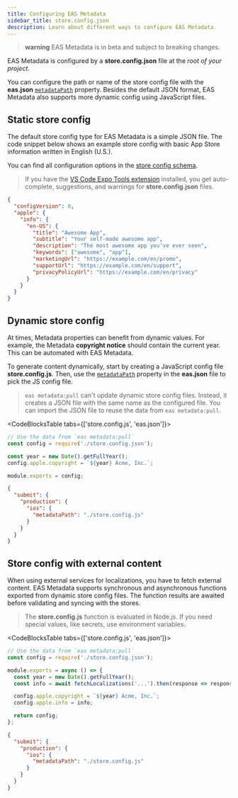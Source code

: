 ```yaml
---
title: Configuring EAS Metadata
sidebar_title: store.config.json
description: Learn about different ways to configure EAS Metadata.
---
```



> **warning** EAS Metadata is in beta and subject to breaking changes.

EAS Metadata is configured by a **store.config.json** file at the _root of your project_.

You can configure the path or name of the store config file with the **eas.json** [`metadataPath`](../../submit/eas-json.mdx#metadatapath) property.
Besides the default JSON format, EAS Metadata also supports more dynamic config using JavaScript files.

## Static store config

The default store config type for EAS Metadata is a simple JSON file.
The code snippet below shows an example store config with basic App Store information written in English (U.S.).

You can find all configuration options in the [store config schema](./schema.mdx).

> If you have the [VS Code Expo Tools extension](https://github.com/expo/vscode-expo#readme) installed, you get auto-complete, suggestions, and warnings for **store.config.json** files.

```json store.config.json
{
  "configVersion": 0,
  "apple": {
    "info": {
      "en-US": {
        "title": "Awesome App",
        "subtitle": "Your self-made awesome app",
        "description": "The most awesome app you've ever seen",
        "keywords": ["awesome", "app"],
        "marketingUrl": "https://example.com/en/promo",
        "supportUrl": "https://example.com/en/support",
        "privacyPolicyUrl": "https://example.com/en/privacy"
      }
    }
  }
}
```

## Dynamic store config

At times, Metadata properties can benefit from dynamic values. For example, the Metadata **copyright notice** should contain the current year. This can be automated with EAS Metadata.

To generate content dynamically, start by creating a JavaScript config file **store.config.js**. Then, use the [`metadataPath`](../../submit/eas-json.mdx#metadatapath) property in the **eas.json** file to pick the JS config file.

> `eas metadata:pull` can't update dynamic store config files. Instead, it creates a JSON file with the same name as the configured file. You can import the JSON file to reuse the data from `eas metadata:pull`.

<CodeBlocksTable tabs={['store.config.js', 'eas.json']}>

```js
// Use the data from `eas metadata:pull`
const config = require('./store.config.json');

const year = new Date().getFullYear();
config.apple.copyright = `${year} Acme, Inc.`;

module.exports = config;
```

```json
{
  "submit": {
    "production": {
      "ios": {
        "metadataPath": "./store.config.js"
      }
    }
  }
}
```

</CodeBlocksTable>

## Store config with external content

When using external services for localizations, you have to fetch external content.
EAS Metadata supports synchronous and asynchronous functions exported from dynamic store config files.
The function results are awaited before validating and syncing with the stores.

> The **store.config.js** function is evaluated in Node.js. If you need special values, like secrets, use environment variables.

<CodeBlocksTable tabs={['store.config.js', 'eas.json']}>

```js
// Use the data from `eas metadata:pull`
const config = require('./store.config.json');

module.exports = async () => {
  const year = new Date().getFullYear();
  const info = await fetchLocalizations('...').then(response => response.json());

  config.apple.copyright = `${year} Acme, Inc.`;
  config.apple.info = info;

  return config;
};
```

```json
{
  "submit": {
    "production": {
      "ios": {
        "metadataPath": "./store.config.js"
      }
    }
  }
}
```

</CodeBlocksTable>
